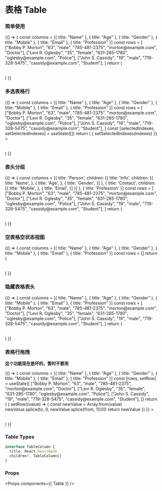 
<Meta title="Table" component={Table} />

# 表格 Table

### 简单使用

<Preview>
  <Story name="Table">
    {() => {
      const columns = [{ title: "Name" }, { title: "Age" }, { title: "Gender" }, { title: "Mobile" }, { title: "Email" }, { title: "Profession" }]
      const rows = [
        ["Bobby P. Morton", "63", "male", "785-481-2375", "morton@example.com", "Doctor"],
        ["Levi R. Oglesby", "35", "female", "631-285-1780", "oglesby@example.com", "Police"],
        ["John S. Cassidy", "19", "male", "719-328-5475", "cassidy@example.com", "Student"],
      ]
      return (
        <Table
          columns={columns}
          rows={rows}
        ></Table>
      )
    }}
  </Story>
</Preview>

### 多选表格行

<Preview>
  <Story name="Table with selection">
    {() => {
      const columns = [{ title: "Name" }, { title: "Age" }, { title: "Gender" }, { title: "Mobile" }, { title: "Email" }, { title: "Profession" }]
      const rows = [
        ["Bobby P. Morton", "63", "male", "785-481-2375", "morton@example.com", "Doctor"],
        ["Levi R. Oglesby", "35", "female", "631-285-1780", "oglesby@example.com", "Police"],
        ["John S. Cassidy", "19", "male", "719-328-5475", "cassidy@example.com", "Student"],
      ]
      const [selectedIndexes, setSelectedIndexes] = useState([])
      return (
        <Table
          columns={columns}
          rows={rows}
          selectedIndexes={selectedIndexes}
          onSelected={(indexes) => { setSelectedIndexes(indexes) }}
        ></Table>
      )
    }}
  </Story>
</Preview>

### 表头分组

<Preview>
  <Story name="Table with grouping column">
    {() => {
      const columns = [{
        title: 'Person',
        children: [{
          title: 'Info',
          children: [{
            title: 'Name',
          }, {
            title: 'Age',
          }, {
            title: 'Gender',
          }]
        }, {
          title: 'Contact',
          children: [{
            title: 'Mobile',
          }, {
            title: 'Email',
          }]
        }]
      }, {
        title: 'Profession'
      }]
      const rows = [
        ["Bobby P. Morton", "63", "male", "785-481-2375", "morton@example.com", "Doctor"],
        ["Levi R. Oglesby", "35", "female", "631-285-1780", "oglesby@example.com", "Police"],
        ["John S. Cassidy", "19", "male", "719-328-5475", "cassidy@example.com", "Student"],
      ]
      return (
        <Table
          columns={columns}
          rows={rows}
        ></Table>
      )
    }}
  </Story>
</Preview>

### 空表格空状态视图

<Preview>
  <Story name="Table with empty data">
    {() => {
      const columns = [{ title: "Name" }, { title: "Age" }, { title: "Gender" }, { title: "Mobile" }, { title: "Email" }, { title: "Profession" }]
      const rows = []
      return (
        <Table
          columns={columns}
          rows={rows}
        ></Table>
      )
    }}
  </Story>
</Preview>

### 隐藏表格表头

<Preview>
  <Story name="Table hide header">
    {() => {
      const columns = [{ title: "Name" }, { title: "Age" }, { title: "Gender" }, { title: "Mobile" }, { title: "Email" }, { title: "Profession" }]
      const rows = [
        ["Bobby P. Morton", "63", "male", "785-481-2375", "morton@example.com", "Doctor"],
        ["Levi R. Oglesby", "35", "female", "631-285-1780", "oglesby@example.com", "Police"],
        ["John S. Cassidy", "19", "male", "719-328-5475", "cassidy@example.com", "Student"],
      ]
      return (
        <Table
          columns={columns}
          rows={rows}
          hideHeader
        ></Table>
      )
    }}
  </Story>
</Preview>

### 表格行拖拽

**这个功能现在是坏的，暂时不要用**

<Preview>
  <Story name="Table with drag and drop">
    {() => {
      const columns = [{ title: "Name" }, { title: "Age" }, { title: "Gender" }, { title: "Mobile" }, { title: "Email" }, { title: "Profession" }]
      const [rows, setRow] = useState([
        ["Bobby P. Morton", "63", "male", "785-481-2375", "morton@example.com", "Doctor"],
        ["Levi R. Oglesby", "35", "female", "631-285-1780", "oglesby@example.com", "Police"],
        ["John S. Cassidy", "19", "male", "719-328-5475", "cassidy@example.com", "Student"],
      ])
      return (
        <Table
          columns={columns}
          rows={rows}
          onDragged={(from, to) => {
            setRow((value) => {
              const newValue = Array.from(value)
              newValue.splice(to, 0, newValue.splice(from, 1)[0])
              return newValue
            })
          }}
        ></Table>
      )
    }}
  </Story>
</Preview>

### Table Types

```typescript
interface TableColumn {
  title: React.ReactNode
  children?: TableColumn[]
}
```

### Props

<Props components={{ Table }} />